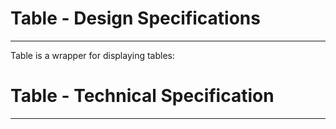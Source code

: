 
<Meta title="ODS Components/Content/Table [organism]/Specifications" />

# Table - Design Specifications
----

Table is a wrapper for displaying tables:
<div>
  <osds-table></osds-table>
</div>

# Table - Technical Specification
----

<SpecificationsTable />
